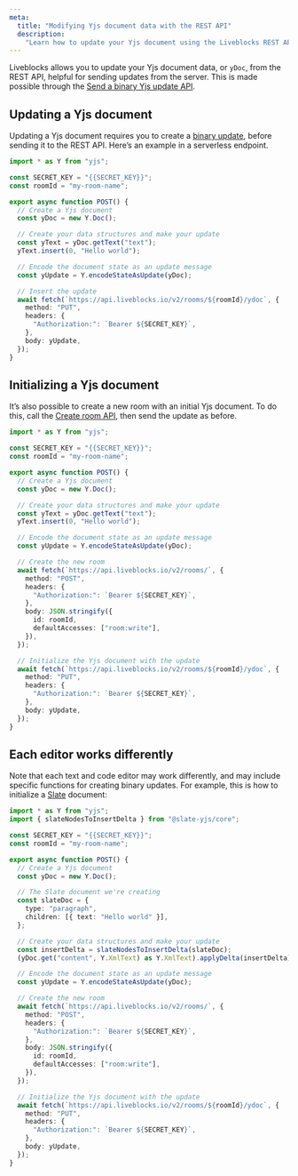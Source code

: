 ```yaml
---
meta:
  title: "Modifying Yjs document data with the REST API"
  description:
    "Learn how to update your Yjs document using the Liveblocks REST API"
---
```


Liveblocks allows you to update your Yjs document data, or `yDoc`, from the REST
API, helpful for sending updates from the server. This is made possible through
the
[Send a binary Yjs update API](/docs/api-reference/rest-api-endpoints#put-rooms-roomId-ydoc).

## Updating a Yjs document

Updating a Yjs document requires you to create a
[binary update](https://docs.yjs.dev/api/document-updates), before sending it to
the REST API. Here’s an example in a serverless endpoint.

```ts
import * as Y from "yjs";

const SECRET_KEY = "{{SECRET_KEY}}";
const roomId = "my-room-name";

export async function POST() {
  // Create a Yjs document
  const yDoc = new Y.Doc();

  // Create your data structures and make your update
  const yText = yDoc.getText("text");
  yText.insert(0, "Hello world");

  // Encode the document state as an update message
  const yUpdate = Y.encodeStateAsUpdate(yDoc);

  // Insert the update
  await fetch(`https://api.liveblocks.io/v2/rooms/${roomId}/ydoc`, {
    method: "PUT",
    headers: {
      "Authorization:": `Bearer ${SECRET_KEY}`,
    },
    body: yUpdate,
  });
}
```

## Initializing a Yjs document

It’s also possible to create a new room with an initial Yjs document. To do
this, call the
[Create room API](/docs/api-reference/rest-api-endpoints#post-rooms), then send
the update as before.

```ts highlight="17-27"
import * as Y from "yjs";

const SECRET_KEY = "{{SECRET_KEY}}";
const roomId = "my-room-name";

export async function POST() {
  // Create a Yjs document
  const yDoc = new Y.Doc();

  // Create your data structures and make your update
  const yText = yDoc.getText("text");
  yText.insert(0, "Hello world");

  // Encode the document state as an update message
  const yUpdate = Y.encodeStateAsUpdate(yDoc);

  // Create the new room
  await fetch(`https://api.liveblocks.io/v2/rooms/`, {
    method: "POST",
    headers: {
      "Authorization:": `Bearer ${SECRET_KEY}`,
    },
    body: JSON.stringify({
      id: roomId,
      defaultAccesses: ["room:write"],
    }),
  });

  // Initialize the Yjs document with the update
  await fetch(`https://api.liveblocks.io/v2/rooms/${roomId}/ydoc`, {
    method: "PUT",
    headers: {
      "Authorization:": `Bearer ${SECRET_KEY}`,
    },
    body: yUpdate,
  });
}
```

## Each editor works differently

Note that each text and code editor may work differently, and may include
specific functions for creating binary updates. For example, this is how to
initialize a [Slate](/docs/get-started/yjs-slate-react) document:

```ts highlight="2,11-15,17-19"
import * as Y from "yjs";
import { slateNodesToInsertDelta } from "@slate-yjs/core";

const SECRET_KEY = "{{SECRET_KEY}}";
const roomId = "my-room-name";

export async function POST() {
  // Create a Yjs document
  const yDoc = new Y.Doc();

  // The Slate document we're creating
  const slateDoc = {
    type: "paragraph",
    children: [{ text: "Hello world" }],
  };

  // Create your data structures and make your update
  const insertDelta = slateNodesToInsertDelta(slateDoc);
  (yDoc.get("content", Y.XmlText) as Y.XmlText).applyDelta(insertDelta);

  // Encode the document state as an update message
  const yUpdate = Y.encodeStateAsUpdate(yDoc);

  // Create the new room
  await fetch(`https://api.liveblocks.io/v2/rooms/`, {
    method: "POST",
    headers: {
      "Authorization:": `Bearer ${SECRET_KEY}`,
    },
    body: JSON.stringify({
      id: roomId,
      defaultAccesses: ["room:write"],
    }),
  });

  // Initialize the Yjs document with the update
  await fetch(`https://api.liveblocks.io/v2/rooms/${roomId}/ydoc`, {
    method: "PUT",
    headers: {
      "Authorization:": `Bearer ${SECRET_KEY}`,
    },
    body: yUpdate,
  });
}
```
